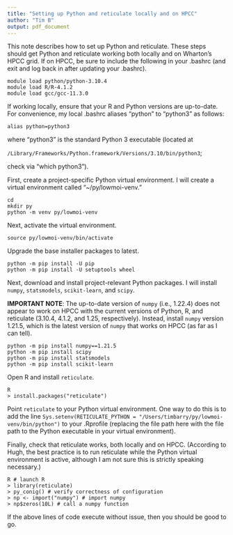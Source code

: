 ```yaml
---
title: "Setting up Python and reticulate locally and on HPCC"
author: "Tim B"
output: pdf_document
---
```


This note describes how to set up Python and reticulate. These steps should get Python and reticulate working both locally and on Wharton's HPCC grid. If on HPCC, be sure to include the following in your .bashrc (and exit and log back in after updating your .bashrc).

```
module load python/python-3.10.4
module load R/R-4.1.2
module load gcc/gcc-11.3.0
```

If working locally, ensure that your R and Python versions are up-to-date. For convenience, my local .bashrc aliases "python" to "python3" as follows:

```
alias python=python3
```
where "python3" is the standard Python 3 executable (located at

`/Library/Frameworks/Python.framework/Versions/3.10/bin/python3`;

check via "which python3").

First, create a project-specific Python virtual environment. I will create a virtual environment called "~/py/lowmoi-venv."

```
cd
mkdir py
python -m venv py/lowmoi-venv
```

Next, activate the virtual environment.

```
source py/lowmoi-venv/bin/activate
```

Upgrade the base installer packages to latest.

```
python -m pip install -U pip
python -m pip install -U setuptools wheel
```

Next, download and install project-relevant Python packages. I will install `numpy`, `statsmodels`, `scikit-learn`, and `scipy`.

**IMPORTANT NOTE**: The up-to-date version of `numpy` (i.e., 1.22.4) does not appear to work on HPCC with the current versions of Python, R, and reticulate (3.10.4, 4.1.2, and 1.25, respectively). Instead, install `numpy` version 1.21.5, which is the latest version of `numpy` that works on HPCC (as far as I can tell).

```
python -m pip install numpy==1.21.5
python -m pip install scipy
python -m pip install statsmodels
python -m pip install scikit-learn
```

Open R and install `reticulate`.

```
R 
> install.packages("reticulate")
```

Point `reticulate` to your Python virtual environment. One way to do this is to add the line `Sys.setenv(RETICULATE_PYTHON = "/Users/timbarry/py/lowmoi-venv/bin/python")` to your .Rprofile (replacing the file path here with the file path to the Python executable in your virtual environment).

Finally, check that reticulate works, both locally and on HPCC. (According to Hugh, the best practice is to run reticulate while the Python virtual environment is active, although I am not sure this is strictly speaking necessary.)

```
R # launch R
> library(reticulate)
> py_conig() # verify correctness of configuration
> np <- import("numpy") # import numpy
> np$zeros(10L) # call a numpy function
```

If the above lines of code execute without issue, then you should be good to go.